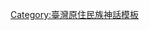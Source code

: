 
{{Navbox
|name = 邵族神話
|title = [[邵族祖靈信仰|{{color|white|邵族神話}}]]
|titlestyle = background: grey;
|groupstyle = background: #AAAAAA;
|group1 = 歷史文獻
|list1 =
[[蕃族調查報告書]] ∗ [[番族慣習調查報告書]] ∗ [[臺灣高砂族系統所屬之研究]]

|group2 = 祭祀項目
|list2 =
[[日月盾牌]] ∗ [[祖靈籃]]

|group3 = 神話故事
|list3 =
  {{Navbox |child
  |group1 = 部落神話
  |list1 =
[[白鹿傳奇|創社起源]] ∗ [[帕達木|茄苳葉]] ∗ [[白茄苳樹傳說|邵族的族運]]

  |group2 = 天體神話
  |list2 =
[[邵族射日傳說|射裂太陽]] ∗ [[大尖哥和水社姐|日月復甦]]

  |group3 = 其他神話
  |list3 =
[[阿才與鳳社|杵歌起源]] ∗ [[邵族雙胞胎傳說|黑白雙生子]] ∗ [[魯札 (獨木舟)|獨木舟起源]]

  }}

|group4 = [[神]]和[[靈]]
|list4=
  {{Navbox |child
  |group1 = [[祖神]]（至高祖靈）
  |list1 =
* [[帕薩拉爾]]

  |group2 = [[阿普]]（氏族祖靈）
  |list2 =
* [[馬什卡什卡]]（袁姓氏族之始祖）
* [[阿姆栗什]]（毛姓與石姓氏族之始祖）
* [[富利提]]（陳姓氏族之始祖）
* [[馬爾希普魯]]（高姓氏族之始祖）

  |group3 = 其他的神或靈
  |list3 =
[[大樟樹與白蛇|白蛇妖神]]
  }}

|group5 = 異族
|list5 =
  {{Navbox |child
  |group1 = 矮人
  |list1 =
[[斯立立頓|不好的矮人]] ∗ [[烏狗蟻|友好的長尾矮人]]

  |group2 = 鳥類
  |list2 =  
[[達魯卡與水月|鴛鴦傳說]] ∗ [[邵族老鷹傳說|老鷹復仇]] ∗ [[邵族貓頭鷹傳說|靈鳥貓頭鷹]] ∗ [[瑪速尼鳥|占卜鳥]] 

    |group3 = 妖精
    |list3 =
[[長髮精怪]]

  }}  }}<noinclude>





[[Category:臺灣原住民族神話模板]]
</noinclude>